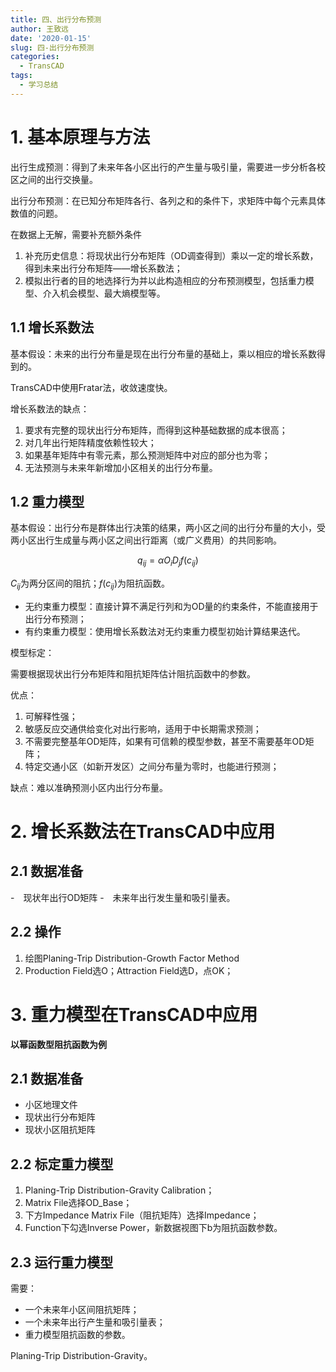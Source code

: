 ```yaml
---
title: 四、出行分布预测
author: 王致远
date: '2020-01-15'
slug: 四-出行分布预测
categories:
  - TransCAD
tags:
  - 学习总结
---
```


# 1. 基本原理与方法

出行生成预测：得到了未来年各小区出行的产生量与吸引量，需要进一步分析各校区之间的出行交换量。

出行分布预测：在已知分布矩阵各行、各列之和的条件下，求矩阵中每个元素具体数值的问题。

在数据上无解，需要补充额外条件

1. 补充历史信息：将现状出行分布矩阵（OD调查得到）乘以一定的增长系数，得到未来出行分布矩阵——增长系数法；
2. 模拟出行者的目的地选择行为并以此构造相应的分布预测模型，包括重力模型、介入机会模型、最大熵模型等。

## 1.1 增长系数法

基本假设：未来的出行分布量是现在出行分布量的基础上，乘以相应的增长系数得到的。

TransCAD中使用Fratar法，收敛速度快。

增长系数法的缺点：

1. 要求有完整的现状出行分布矩阵，而得到这种基础数据的成本很高；
2. 对几年出行矩阵精度依赖性较大；
3. 如果基年矩阵中有零元素，那么预测矩阵中对应的部分也为零；
4. 无法预测与未来年新增加小区相关的出行分布量。

## 1.2 重力模型

基本假设：出行分布是群体出行决策的结果，两小区之间的出行分布量的大小，受两小区出行生成量与两小区之间出行距离（或广义费用）的共同影响。

$$q_{ij}=\alpha O_i D_j f(c_{ij})$$

$C_{ij}$为两分区间的阻抗；$f(c_{ij})$为阻抗函数。

- 无约束重力模型：直接计算不满足行列和为OD量的约束条件，不能直接用于出行分布预测；
- 有约束重力模型：使用增长系数法对无约束重力模型初始计算结果迭代。

模型标定：

需要根据现状出行分布矩阵和阻抗矩阵估计阻抗函数中的参数。

优点：

1. 可解释性强；
2. 敏感反应交通供给变化对出行影响，适用于中长期需求预测；
3. 不需要完整基年OD矩阵，如果有可信赖的模型参数，甚至不需要基年OD矩阵；
4. 特定交通小区（如新开发区）之间分布量为零时，也能进行预测；

缺点：难以准确预测小区内出行分布量。

# 2. 增长系数法在TransCAD中应用

## 2.1 数据准备

-　现状年出行OD矩阵
-　未来年出行发生量和吸引量表。

## 2.2 操作

1. 绘图Planing-Trip Distribution-Growth Factor Method
2. Production Field选O；Attraction Field选D，点OK；

# 3. 重力模型在TransCAD中应用

**以幂函数型阻抗函数为例**

## 2.1 数据准备

- 小区地理文件
- 现状出行分布矩阵
- 现状小区阻抗矩阵

## 2.2 标定重力模型

1. Planing-Trip Distribution-Gravity Calibration；
2. Matrix File选择OD_Base；
3. 下方Impedance Matrix File（阻抗矩阵）选择Impedance；
4. Function下勾选Inverse Power，新数据视图下b为阻抗函数参数。

## 2.3 运行重力模型

需要：

- 一个未来年小区间阻抗矩阵；
- 一个未来年出行产生量和吸引量表；
- 重力模型阻抗函数的参数。

Planing-Trip Distribution-Gravity。
